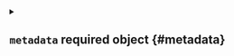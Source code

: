 

<PartialKind />


<PartialApiVersion />



<details className="config-field" data-expandable="true">
<summary>

## `metadata` <span className="config-field-required" data-required="false">required</span> <span className="config-field-type">object</span> <span className="config-field-default"></span> <span className="config-field-enum"></span> {#metadata}



</summary>

<PartialMetadatareference />


</details>
